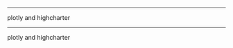 
------------------------------

plotly and highcharter




------------------------------

plotly and highcharter
